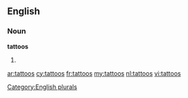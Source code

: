 ==English==

===Noun===
'''tattoos'''

# {{plural of|[[tattoo]]}}

[[Category:English plurals]]

[[ar:tattoos]]
[[cy:tattoos]]
[[fr:tattoos]]
[[my:tattoos]]
[[nl:tattoos]]
[[vi:tattoos]]